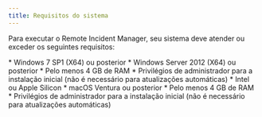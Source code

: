 ```yaml
---
title: Requisitos do sistema
---
```



Para executar o Remote Incident Manager, seu sistema deve atender ou exceder os seguintes requisitos:

<Windows>
  * Windows 7 SP1 (X64) ou posterior
  * Windows Server 2012 (X64) ou posterior
  * Pelo menos 4 GB de RAM
  * Privilégios de administrador para a instalação inicial (não é necessário para atualizações automáticas)
</Windows>

<MacOS>
  * Intel ou Apple Silicon
  * macOS Ventura ou posterior
  * Pelo menos 4 GB de RAM
  * Privilégios de administrador para a instalação inicial (não é necessário para atualizações automáticas)
</MacOS>
